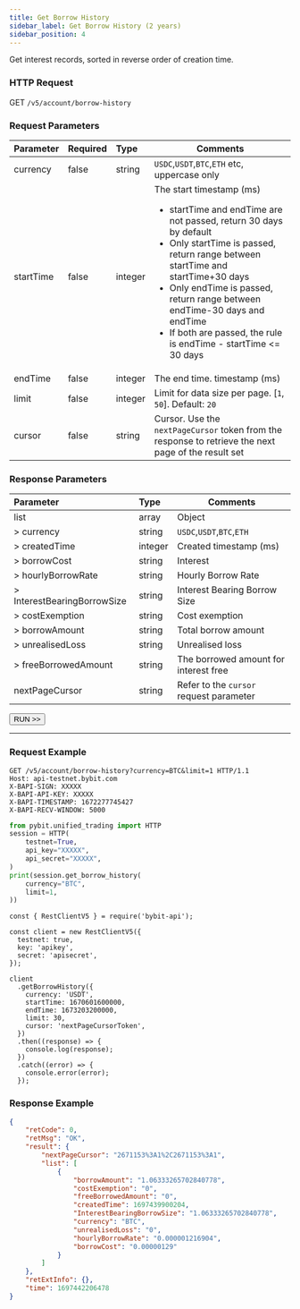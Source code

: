 ```yaml
---
title: Get Borrow History
sidebar_label: Get Borrow History (2 years)
sidebar_position: 4
---
```

Get interest records, sorted in reverse order of creation time.

### HTTP Request
GET `/v5/account/borrow-history`

### Request Parameters
| Parameter | Required | Type | Comments|
|:----- |:-------|:-----|------ |
|currency |false |string |`USDC`,`USDT`,`BTC`,`ETH` etc, uppercase only|
|startTime |false |integer |The start timestamp (ms) <ul><li>startTime and endTime are not passed, return 30 days by default</li><li>Only startTime is passed, return range between startTime and startTime+30 days</li><li>Only endTime is passed, return range between endTime-30 days and endTime</li><li>If both are passed, the rule is endTime - startTime <= 30 days</li></ul> |
|endTime |false |integer |The end time. timestamp (ms) |
|limit |false |integer |Limit for data size per page. [`1`, `50`]. Default: `20`|
|cursor |false |string |Cursor. Use the `nextPageCursor` token from the response to retrieve the next page of the result set|

### Response Parameters
| Parameter | Type | Comments|
|:----- |:-----|----- |
|list |array |Object|
|> currency |string |`USDC`,`USDT`,`BTC`,`ETH`|
|> createdTime |integer |Created timestamp (ms)|
|> borrowCost |string |Interest|
|> hourlyBorrowRate |string |Hourly Borrow Rate |
|> InterestBearingBorrowSize |string |Interest Bearing Borrow Size |
|> costExemption |string |Cost exemption |
|> borrowAmount |string |Total borrow amount |
|> unrealisedLoss |string |Unrealised loss |
|> freeBorrowedAmount |string |The borrowed amount for interest free |
|nextPageCursor |string |Refer to the `cursor` request parameter |

<a href="/api-explorer/v5/account/borrow-history"><Button>RUN >></Button></a>

---

### Request Example

<Tabs groupId="programming-languages">
<TabItem value="http" label="HTTP">

```http
GET /v5/account/borrow-history?currency=BTC&limit=1 HTTP/1.1
Host: api-testnet.bybit.com
X-BAPI-SIGN: XXXXX
X-BAPI-API-KEY: XXXXX
X-BAPI-TIMESTAMP: 1672277745427
X-BAPI-RECV-WINDOW: 5000
```

</TabItem>
<TabItem value="python" label="Python">

```python
from pybit.unified_trading import HTTP
session = HTTP(
    testnet=True,
    api_key="XXXXX",
    api_secret="XXXXX",
)
print(session.get_borrow_history(
    currency="BTC",
    limit=1,
))
```

</TabItem>

<TabItem value="Node" label="Node.js">

```n4js
const { RestClientV5 } = require('bybit-api');

const client = new RestClientV5({
  testnet: true,
  key: 'apikey',
  secret: 'apisecret',
});

client
  .getBorrowHistory({
    currency: 'USDT', 
    startTime: 1670601600000, 
    endTime: 1673203200000, 
    limit: 30, 
    cursor: 'nextPageCursorToken', 
  })
  .then((response) => {
    console.log(response);
  })
  .catch((error) => {
    console.error(error);
  });
```

</TabItem>
</Tabs>

### Response Example

```json
{
    "retCode": 0,
    "retMsg": "OK",
    "result": {
        "nextPageCursor": "2671153%3A1%2C2671153%3A1",
        "list": [
            {
                "borrowAmount": "1.06333265702840778",
                "costExemption": "0",
                "freeBorrowedAmount": "0",
                "createdTime": 1697439900204,
                "InterestBearingBorrowSize": "1.06333265702840778",
                "currency": "BTC",
                "unrealisedLoss": "0",
                "hourlyBorrowRate": "0.000001216904",
                "borrowCost": "0.00000129"
            }
        ]
    },
    "retExtInfo": {},
    "time": 1697442206478
}
```
